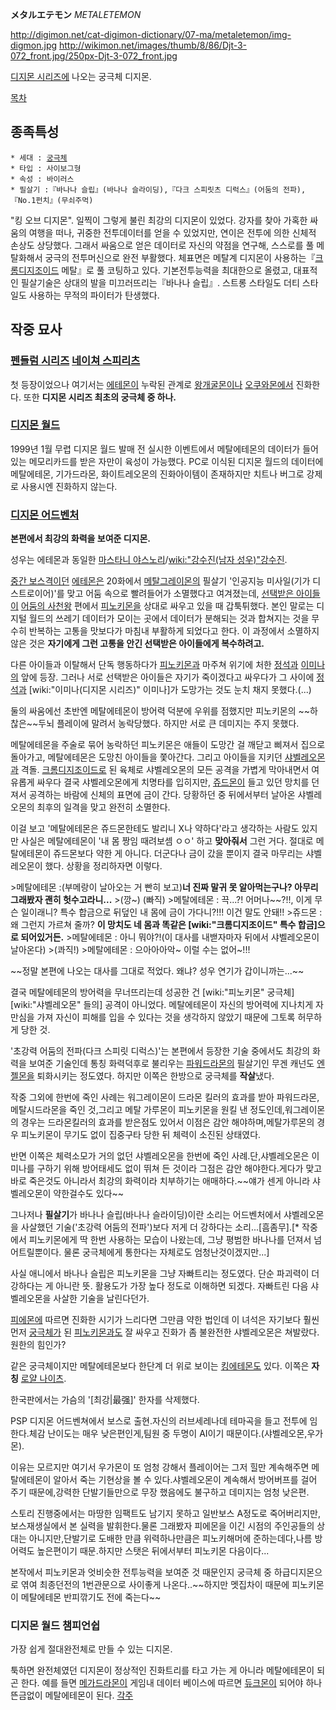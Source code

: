 '''メタルエテモン''' ''METALETEMON''

http://digimon.net/cat-digimon-dictionary/07-ma/metaletemon/img-digmon.jpg http://wikimon.net/images/thumb/8/86/Djt-3-072_front.jpg/250px-Djt-3-072_front.jpg

[[디지몬 시리즈]]에 나오는 궁극체 디지몬.

[[목차]]
== 종족특성 ==
 * 세대 : [[궁극체]]
 * 타입 : 사이보그형
 * 속성 : 바이러스
 * 필살기 :『바나나 슬립』(바나나 슬라이딩),『다크 스피릿츠 디럭스』(어둠의 전파),『No.1펀치』(무쇠주먹)

"킹 오브 디지몬". 일찍이 그렇게 불린 최강의 디지몬이 있었다. 강자를 찾아 가혹한 싸움의 여행을 떠나, 귀중한 전투데이터를 얻을 수 있었지만, 연이은 전투에 의한 신체적 손상도 상당했다. 그래서 싸움으로 얻은 데이터로 자신의 약점을 연구해, 스스로를 풀 메탈화해서 궁극의 전투머신으로 완전 부활했다. 체표면은 메탈계 디지몬이 사용하는『[[크롬디지조이드]] 메탈』로 풀 코팅하고 있다. 기본전투능력을 최대한으로 올렸고, 대표적인 필살기술은 상대의 발을 미끄러뜨리는『바나나 슬립』. 스트롱 스타일도 더티 스타일도 사용하는 무적의 파이터가 탄생했다.

== 작중 묘사 ==
=== [[펜들럼 시리즈]] [[네이쳐 스피리츠]] ===
첫 등장이었으나 여기서는 [[에테몬]]이 누락된 관계로 [[왕개굴몬]]이나 [[오쿠와몬]]에서 진화한다. 또한 '''디지몬 시리즈 최초의 궁극체 중 하나.'''

=== [[디지몬 월드]] ===
1999년 1월 무렵 디지몬 월드 발매 전 실시한 이벤트에서 메탈에테몬의 데이터가 들어있는 메모리카드를 받은 자만이 육성이 가능했다. PC로 이식된 디지몬 월드의 데이터에 메탈에테몬, 기가드라몬, 화이트레오몬의 진화아이템이 존재하지만 치트나 버그로 강제로 사용시엔 진화하지 않는다. 

=== [[디지몬 어드벤처]] ===
'''본편에서 최강의 화력을 보여준 디지몬.'''

성우는 에테몬과 동일한 [[마스타니 야스노리]]/[[wiki:"강수진(남자 성우)"강수진]].

[[중간 보스]]격이던 [[에테몬]]은 20화에서 [[메탈그레이몬]]의 필살기 '인공지능 미사일(기가 디스트로이어)'를 맞고 어둠 속으로 빨려들어가 소멸했다고 여겨졌는데, [[선택받은 아이들]]이 [[어둠의 사천왕]] 편에서 [[피노키몬]]을 상대로 싸우고 있을 때 갑툭튀했다. 본인 말로는 디지털 월드의 쓰레기 데이터가 모이는 곳에서 데이터가 분해되는 것과 합쳐지는 것을 무수히 반복하는 고통을 맛보다가 마침내 부활하게 되었다고 한다. 이 과정에서 소멸하지 않은 것은 '''자기에게 그런 고통을 안긴 선택받은 아이들에게 복수하려고.'''

다른 아이들과 이탈해서 단독 행동하다가 [[피노키몬]]과 마주쳐 위기에 처한 [[정석]]과 [[이미나]]의 앞에 등장. 그러나 서로 선택받은 아이들은 자기가 죽이겠다고 싸우다가 그 사이에 [[정석]]과 [wiki:"이미나(디지몬 시리즈)" 이미나]가 도망가는 것도 눈치 채지 못했다.(...)

둘의 싸움에선 초반엔 메탈에테몬이 방어력 덕분에 우위를 점했지만 피노키몬의 ~~하찮은~~두뇌 플레이에 말려서 농락당했다. 하지만 서로 큰 데미지는 주지 못했다.

메탈에테몬을 주술로 묶어 농락하던 피노키몬은 애들이 도망간 걸 깨닫고 삐져서 집으로 돌아가고, 메탈에테몬은 도망친 아이들을 쫓아간다. 그리고 아이들을 지키던 [[샤벨레오몬]]과 격돌. [[크롬디지조이드]]로 된 육체로 샤벨레오몬의 모든 공격을 가볍게 막아내면서 여유롭게 싸우다 결국 샤벨레오몬에게 치명타를 입히지만, [[쥬드몬]]이 들고 있던 망치를 던져서 공격하는 바람에 신체의 표면에 금이 간다. 당황하던 중 뒤에서부터 날아온 샤벨레오몬의 최후의 일격을 맞고 완전히 소멸한다.

이걸 보고 '메탈에테몬은 쥬드몬한테도 발리니 X나 약하다'라고 생각하는 사람도 있지만 사실은 메탈에테몬이 '내 몸 짱임 때려보셈 ㅇㅇ' 하고 '''맞아줘서''' 그런 거다. 절대로 메탈에테몬이 쥬드몬보다 약한 게 아니다. 더군다나 금이 갔을 뿐이지 결국 마무리는 샤벨레오몬이 했다. 상황을 정리하자면 이렇다.

>메탈에테몬 :(부메랑이 날아오는 거 빤히 보고)'''너 진짜 말귀 못 알아먹는구나? 아무리 그래봤자 괜히 헛수고라니...'''
>(깡~) (빠직)
>메탈에테몬 : 끅...?! 어머나~~?!!, 이게 무슨 일이래니? 특수 합금으로 뒤덮인 내 몸에 금이 가다니?!!! 이건 말도 안돼!!
>쥬드몬 :  왜 그런지 가르쳐 줄까? '''이 망치도 네 몸과 똑같은 [wiki:"크롬디지조이드" 특수 합금]으로 되어있거든.'''
>메탈에테몬 : 아니 뭐야?!(이 대사를 내밷자마자 뒤에서 샤벨레오몬이 날아온다)
>(콰직!) 
>메탈에테몬 : 으아아아악~ 이럴 수는 없어~!!!

~~정말 본편에 나오는 대사를 그대로 적었다. 왜냐? 성우 연기가 갑이니까는...~~

결국 메탈에테몬의 방어력을 무너뜨리는데 성공한 건 [wiki:"피노키몬" 궁극체][wiki:"샤벨레오몬" 들의] 공격이 아니었다. 메탈에테몬이 자신의 방어력에 지나치게 자만심을 가져 자신이 피해를 입을 수 있다는 것을 생각하지 않았기 때문에 그토록 허무하게 당한 것. 

'초강력 어둠의 전파(다크 스피릿 디럭스)'는 본편에서 등장한 기술 중에서도 최강의 화력을 보여준 기술인데 통칭 화력덕후로 불리우는 [[파워드라몬]]의 필살기인 무겐 캐넌도 [[엔젤몬]]을 퇴화시키는 정도였다. 하지만 이쪽은 한방으로 궁극체를 '''작살'''냈다.

작중 그외에 한번에 죽인 사례는 워그레이몬이 드라몬 킬러의 효과를 받아 파워드라몬,메탈시드라몬을 죽인 것,그리고 메탈 가루몬이 피노키몬을 원킬 낸 정도인데,워그레이몬의 경우는 드라몬킬러의 효과를 받은점도 있어서 이점은 감안 해야하며,메탈가루몬의 경우 피노키몬이 무기도 없이 집중구타 당한 뒤 체력이 소진된 상태였다.

반면 이쪽은 체력소모가 거의 없던 샤벨레오몬을 한번에 죽인 사례.단,샤벨레오몬은 이미나를 구하기 위해 방어태세도 없이 뛰쳐 든 것이라 그점은 감안 해야한다.게다가 맞고 바로 죽은것도 아니라서 최강의 화력이라 치부하기는 애매하다.~~얘가 센게 아니라 샤벨레오몬이 약한걸수도 있다~~

그나저나 '''필살기'''가 바나나 슬립(바나나 슬라이딩)이란 소리는 어드벤처에서 샤벨레오몬을 사살했던 기술('초강력 어둠의 전파')보다 저게 더 강하다는 소리...[흠좀무].[* 작중에서 피노키몬에게 딱 한번 사용하는 모습이 나왔는데, 그냥 평범한 바나나를 던져서 넘어트릴뿐이다. 물론 궁극체에게 통한다는 자체로도 엄청난것이겠지만...]

사실 애니에서 바나나 슬립은 피노키몬을 그냥 자빠트리는 정도였다. 단순 파괴력이 더 강하다는 게 아니란 뜻. 활용도가 가장 높다 정도로 이해하면 되겠다. 자빠트린 다음 샤벨레오몬을 사살한 기술을 날린다던가.

[[피에몬]]에 따르면 진화한 시기가 느리다면 그만큼 약한 법인데 이 녀석은 자기보다 훨씬 먼저 [[궁극체]]가 된 [[피노키몬]]과도 잘 싸우고 진화가 좀 불완전한 샤벨레오몬은 쳐발랐다. 원한의 힘인가?

같은 궁극체이지만 메탈에테몬보다 한단계 더 위로 보이는 [[킹에테몬]]도 있다. 이쪽은 '''자칭''' [[로얄 나이츠]].

한국판에서는 가슴의 '[최강|最强]' 한자를 삭제했다.


PSP 디지몬 어드벤쳐에서 보스로 출현.자신의 러브세레나데 테마곡을 들고 전투에 임한다.체감 난이도는 매우 낮은편인게,팀원 중 두명이 AI이기 때문이다.(샤벨레오몬,우가몬).

이유는 모르지만 여기서 우가몬이 또 엄청 강해서 플레이어는 그저 힐만 계속해주면 메탈에테몬이 알아서 죽는 기현상을 볼 수 있다.샤벨레오몬이 계속해서 방어버프를 걸어 주기 때문에,강력한 단발기들만으로 무장 했음에도 불구하고 데미지는 엄청 낮은편.

스토리 진행중에서는 마땅한 임팩트도 남기지 못하고 일반보스 A정도로 죽어버리지만,보스재생실에서 본 실력을 발휘한다.물론 그래봤자 피에몬을 이긴 시점의 주인공들의 상대는 아니지만,단발기로 도배한 만큼 위력하나만큼은 피노키해머에 준하는데다,나름 방어력도 높은편이기 때문.하지만 스탯은 뒤에서부터 피노키몬 다음이다...

본작에서 피노키몬과 엇비슷한 전투능력을 보여준 것 때문인지 궁극체 중 하급디지몬으로 엮여 최종던전의 1번관문으로 사이좋게 나온다..~~하지만 멧집차이 때문에 피노키몬이 메탈에테몬 반피깎기도 전에 죽는다~~
=== 디지몬 월드 챔피언쉽 ===
가장 쉽게 절대완전체로 만들 수 있는 디지몬.

툭하면 완전체였던 디지몬이 정상적인 진화트리를 타고 가는 게 아니라 메탈에테몬이 되곤 한다. 예를 들면 [[메가드라몬]]이 게임내 데이터 베이스에 따르면 [[듀크몬]]이 되어야 하나 뜬금없이 메탈에테몬이 된다.
[[각주]]
